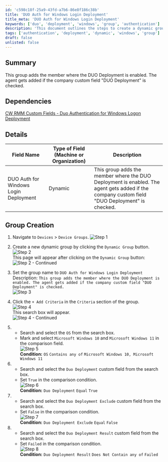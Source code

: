 ```yaml
---
id: 'c598c18f-25a9-43fd-a7b6-86e8f186c38b'
title: 'DUO Auth for Windows Login Deployment'
title_meta: 'DUO Auth for Windows Login Deployment'
keywords: ['duo', 'deployment', 'windows', 'group', 'authentication']
description: 'This document outlines the steps to create a dynamic group for DUO Authentication for Windows Login Deployment in ConnectWise RMM. It details the necessary custom fields and conditions required for the group setup.'
tags: ['authentication', 'deployment', 'dynamic', 'windows', 'group']
draft: false
unlisted: false
---
```

## Summary

This group adds the member where the DUO Deployment is enabled. The agent gets added if the company custom field "DUO Deployment" is checked.

## Dependencies

[CW RMM Custom Fields - Duo Authentication for Windows Logon Deployment](https://proval.itglue.com/DOC-5078775-17914127)

## Details

| Field Name                                     | Type of Field (Machine or Organization) | Description                                                                                                                                                    |
|------------------------------------------------|-----------------------------------------|----------------------------------------------------------------------------------------------------------------------------------------------------------------|
| DUO Auth for Windows Login Deployment           | Dynamic                                 | This group adds the member where the DUO Deployment is enabled. The agent gets added if the company custom field "DUO Deployment" is checked.              |



## Group Creation

1. Navigate to `Devices` > `Device Groups`.
   ![Step 1](../../../static/img/DUO-Auth-for-Windows-Login-Deployment/image_1.png)

2. Create a new dynamic group by clicking the `Dynamic Group` button.
   ![Step 2](../../../static/img/DUO-Auth-for-Windows-Login-Deployment/image_2.png)  
   This page will appear after clicking on the `Dynamic Group` button:  
   ![Step 2 - Continued](../../../static/img/DUO-Auth-for-Windows-Login-Deployment/image_3.png)

3. Set the group name to `DUO Auth for Windows Login Deployment`  
   Description: `This group adds the member where the DUO Deployment is enabled. The agent gets added if the company custom field "DUO Deployment" is checked.`  
   ![Step 3](../../../static/img/DUO-Auth-for-Windows-Login-Deployment/image_4.png)

4. Click the `+ Add Criteria` in the `Criteria` section of the group.  
   ![Step 4](../../../static/img/DUO-Auth-for-Windows-Login-Deployment/image_5.png)  
   This search box will appear.  
   ![Step 4 - Continued](../../../static/img/DUO-Auth-for-Windows-Login-Deployment/image_6.png)

5. - Search and select the `OS` from the search box.
   - Mark and select `Microsoft Windows 10` and `Microsoft Windows 11` in the comparison field.  
   ![Step 5](../../../static/img/DUO-Auth-for-Windows-Login-Deployment/image_7.png)  
   **Condition:** `OS` `Contains any of` `Microsoft Windows 10, Microsoft Windows 11`

6. - Search and select the `Duo Deployment` custom field from the search box.
   - Set `True` in the comparison condition.  
   ![Step 6](../../../static/img/DUO-Auth-for-Windows-Login-Deployment/image_8.png)  
   **Condition:** `Duo Deployment` `Equal` `True`

7. - Search and select the `Duo Deployment Exclude` custom field from the search box.
   - Set `False` in the comparison condition.  
   ![Step 7](../../../static/img/DUO-Auth-for-Windows-Login-Deployment/image_9.png)  
   **Condition:** `Duo Deployment Exclude` `Equal` `False`

8. - Search and select the `Duo Deployment Result` custom field from the search box.
   - Set `Failed` in the comparison condition.  
   ![Step 8](../../../static/img/DUO-Auth-for-Windows-Login-Deployment/image_10.png)  
   **Condition:** `Duo Deployment Result` `Does Not Contain any of` `Failed`











